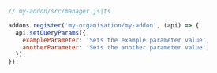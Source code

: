 ```js
// my-addon/src/manager.js|ts

addons.register('my-organisation/my-addon', (api) => {
  api.setQueryParams({
    exampleParameter: 'Sets the example parameter value',
    anotherParameter: 'Sets the another parameter value',
  });
});
```
